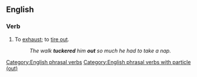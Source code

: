 ==English==

===Verb===
{{en-verb|tuckers out|tuckering out|tuckered out}}

# {{lb|en|informal}} To [[exhaust]]; to [[tire out]].
#: ''The walk '''tuckered''' him '''out''' so much he had to take a nap.''

[[Category:English phrasal verbs]]
[[Category:English phrasal verbs with particle (out)]]